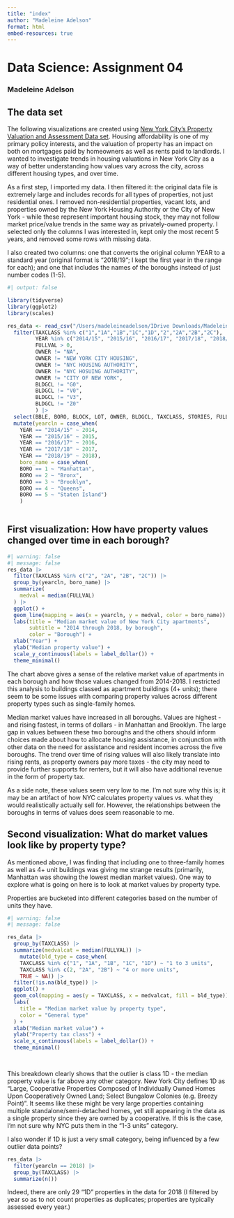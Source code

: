 ```yaml
---
title: "index"
author: "Madeleine Adelson"
format: html
embed-resources: true
---
```


# Data Science: Assignment 04

### Madeleine Adelson

## The data set

The following visualizations are created using [New York City's Property Valuation and Assessment Data set](https://data.cityofnewyork.us/City-Government/Property-Valuation-and-Assessment-Data/yjxr-fw8i/about_data). Housing affordability is one of my primary policy interests, and the valuation of property has an impact on both on mortgages paid by homeowners as well as rents paid to landlords. I wanted to investigate trends in housing valuations in New York City as a way of better understanding how values vary across the city, across different housing types, and over time.

As a first step, I imported my data. I then filtered it: the original data file is extremely large and includes records for all types of properties, not just residential ones. I removed non-residential properties, vacant lots, and properties owned by the New York Housing Authority or the City of New York - while these represent important housing stock, they may not follow market price/value trends in the same way as privately-owned property. I selected only the columns I was interested in, kept only the most recent 5 years, and removed some rows with missing data.

I also created two columns: one that converts the original column YEAR to a standard year (original format is "2018/19"; I kept the first year in the range for each); and one that includes the names of the boroughs instead of just number codes (1-5).

```r
#| output: false

library(tidyverse)
library(ggplot2)
library(scales)

res_data <- read_csv("/Users/madeleineadelson/IDrive Downloads/MadeleinesMacBookAir/Users/madels01/Documents/Coursework/Georgetown/2024 Fall/Data Science/assignment04/data/Property_Valuation_and_Assessment_Data.csv", lazy = TRUE) |>
  filter(TAXCLASS %in% c("1","1A","1B","1C","1D","2","2A","2B","2C"),
         YEAR %in% c("2014/15", "2015/16", "2016/17", "2017/18", "2018/19"),
         FULLVAL > 0,
         OWNER != "NA",
         OWNER != "NEW YORK CITY HOUSING",
         OWNER != "NYC HOUSING AUTHORITY",
         OWNER != "NYC HOSUING AUTHORITY",
         OWNER != "CITY OF NEW YORK",
         BLDGCL != "G0",
         BLDGCL != "V0",
         BLDGCL != "V3",
         BLDGCL != "Z0"
         ) |>
  select(BBLE, BORO, BLOCK, LOT, OWNER, BLDGCL, TAXCLASS, STORIES, FULLVAL, AVTOT, STADDR, POSTCODE, YEAR, Latitude, Longitude) |>
  mutate(yearcln = case_when(
    YEAR == "2014/15" ~ 2014,
    YEAR == "2015/16" ~ 2015,
    YEAR == "2016/17" ~ 2016,
    YEAR == "2017/18" ~ 2017,
    YEAR == "2018/19" ~ 2018),
    boro_name = case_when(
    BORO == 1 ~ "Manhattan",
    BORO == 2 ~ "Bronx",
    BORO == 3 ~ "Brooklyn",
    BORO == 4 ~ "Queens",
    BORO == 5 ~ "Staten Island")
    )
  

```

## First visualization: How have property values changed over time in each borough?

```r
#| warning: false
#| message: false
res_data |>
  filter(TAXCLASS %in% c("2", "2A", "2B", "2C")) |>
  group_by(yearcln, boro_name) |>
  summarize(
    medval = median(FULLVAL)
  ) |>
  ggplot() +
  geom_line(mapping = aes(x = yearcln, y = medval, color = boro_name)) +
  labs(title = "Median market value of New York City apartments",
       subtitle = "2014 through 2018, by borough",
       color = "Borough") +
  xlab("Year") +
  ylab("Median property value") +
  scale_y_continuous(labels = label_dollar()) +
  theme_minimal()

```
The chart above gives a sense of the relative market value of apartments in each borough and how those values changed from 2014-2018. I restricted this analysis to buildings classed as apartment buildings (4+ units); there seem to be some issues with comparing property values across different property types such as single-family homes.

Median market values have increased in all boroughs. Values are highest - and rising fastest, in terms of dollars - in Manhattan and Brooklyn. The large gap in values between these two boroughs and the others should inform choices made about how to allocate housing assistance, in conjunction with other data on the need for assistance and resident incomes across the five boroughs. The trend over time of rising values will also likely translate into rising rents, as property owners pay more taxes - the city may need to provide further supports for renters, but it will also have additional revenue in the form of property tax.

As a side note, these values seem very low to me. I'm not sure why this is; it may be an artifact of how NYC calculates property values vs. what they would realistically actually sell for. However, the relationships between the boroughs in terms of values does seem reasonable to me.


## Second visualization: What do market values look like by property type?

As mentioned above, I was finding that including one to three-family homes as well as 4+ unit buildings was giving me strange results (primarily, Manhattan was showing the lowest median market values). One way to explore what is going on here is to look at market values by property type.

Properties are bucketed into different categories based on the number of units they have.

```r
#| warning: false
#| message: false

res_data |>
  group_by(TAXCLASS) |>
  summarize(medvalcat = median(FULLVAL)) |>
    mutate(bld_type = case_when(
    TAXCLASS %in% c("1", "1A", "1B", "1C", "1D") ~ "1 to 3 units",
    TAXCLASS %in% c(2, "2A", "2B") ~ "4 or more units",
    TRUE ~ NA)) |>
  filter(!is.na(bld_type)) |>
  ggplot() +
  geom_col(mapping = aes(y = TAXCLASS, x = medvalcat, fill = bld_type)) +
  labs(
    title = "Median market value by property type",
    color = "General type"
  ) +
  xlab("Median market value") +
  ylab("Property tax class") +
  scale_x_continuous(labels = label_dollar()) +
  theme_minimal()

    

```

This breakdown clearly shows that the outlier is class 1D - the median property value is far above any other category. New York City defines 1D as "Large, Cooperative Properties Composed of Individually Owned Homes Upon Cooperatively Owned Land; Select Bungalow Colonies (e.g. Breezy Point)". It seems like these might be very large properties containing multiple standalone/semi-detached homes, yet still appearing in the data as a single property since they are owned by a cooperative. If this is the case, I'm not sure why NYC puts them in the "1-3 units" category.

I also wonder if 1D is just a very small category, being influenced by a few outlier data points?

```r
res_data |>
  filter(yearcln == 2018) |>
  group_by(TAXCLASS) |>
  summarize(n())
```

Indeed, there are only 29 "1D" properties in the data for 2018 (I filtered by year so as to not count properties as duplicates; properties are typically assessed every year.)

